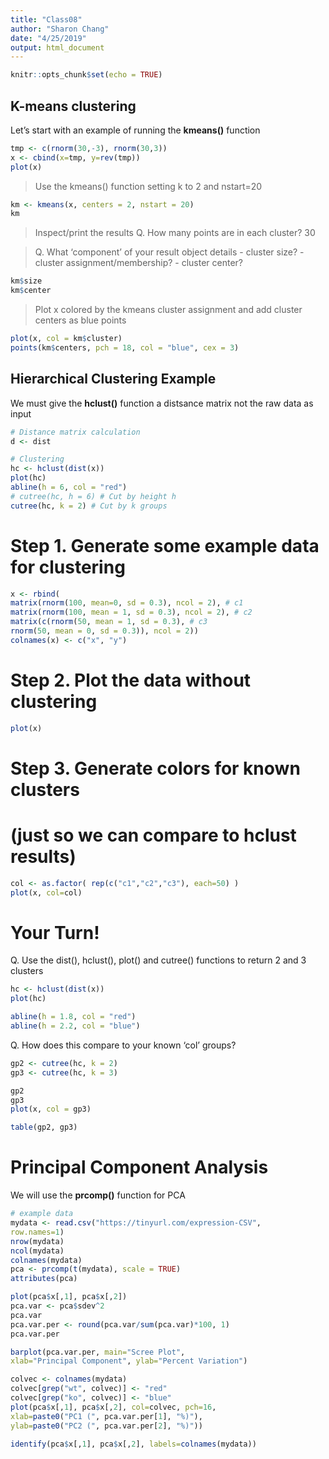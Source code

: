 ```yaml
---
title: "Class08"
author: "Sharon Chang"
date: "4/25/2019"
output: html_document
---
```


```r
knitr::opts_chunk$set(echo = TRUE)
```

## K-means clustering

Let's start with an example of running the **kmeans()** function
```r
tmp <- c(rnorm(30,-3), rnorm(30,3))
x <- cbind(x=tmp, y=rev(tmp))
plot(x)
```

> Use the kmeans() function setting k to 2 and nstart=20

```r
km <- kmeans(x, centers = 2, nstart = 20)
km
```

> Inspect/print the results
> Q. How many points are in each cluster?
30

> Q. What ‘component’ of your result object details
  - cluster size?
 - cluster assignment/membership?
  - cluster center?
  
```r
km$size
km$center
```
  
> Plot x colored by the kmeans cluster assignment and
add cluster centers as blue points

```r
plot(x, col = km$cluster)
points(km$centers, pch = 18, col = "blue", cex = 3)
```

## Hierarchical Clustering Example

We must give the **hclust()** function a distsance matrix not the raw data as input

```r
# Distance matrix calculation
d <- dist

# Clustering
hc <- hclust(dist(x))
plot(hc)
abline(h = 6, col = "red")
# cutree(hc, h = 6) # Cut by height h
cutree(hc, k = 2) # Cut by k groups
```

# Step 1. Generate some example data for clustering
```r
x <- rbind(
matrix(rnorm(100, mean=0, sd = 0.3), ncol = 2), # c1
matrix(rnorm(100, mean = 1, sd = 0.3), ncol = 2), # c2
matrix(c(rnorm(50, mean = 1, sd = 0.3), # c3
rnorm(50, mean = 0, sd = 0.3)), ncol = 2))
colnames(x) <- c("x", "y")
```

# Step 2. Plot the data without clustering
```r
plot(x)
```

# Step 3. Generate colors for known clusters
# (just so we can compare to hclust results)
```r
col <- as.factor( rep(c("c1","c2","c3"), each=50) )
plot(x, col=col)
```

# Your Turn!
Q. Use the dist(), hclust(), plot() and cutree()
functions to return 2 and 3 clusters
```r
hc <- hclust(dist(x))
plot(hc)

abline(h = 1.8, col = "red")
abline(h = 2.2, col = "blue")
```

Q. How does this compare to your known 'col' groups?
```r
gp2 <- cutree(hc, k = 2)
gp3 <- cutree(hc, k = 3)
```

```r
gp2
gp3
plot(x, col = gp3)
```

```r
table(gp2, gp3)
```

# Principal Component Analysis

We will use the **prcomp()** function for PCA
```r
# example data
mydata <- read.csv("https://tinyurl.com/expression-CSV",
row.names=1)
nrow(mydata)
ncol(mydata)
colnames(mydata)
pca <- prcomp(t(mydata), scale = TRUE)
attributes(pca)
```

```r
plot(pca$x[,1], pca$x[,2])
pca.var <- pca$sdev^2
pca.var
pca.var.per <- round(pca.var/sum(pca.var)*100, 1)
pca.var.per
```

```r
barplot(pca.var.per, main="Scree Plot",
xlab="Principal Component", ylab="Percent Variation")
```

```r
colvec <- colnames(mydata)
colvec[grep("wt", colvec)] <- "red"
colvec[grep("ko", colvec)] <- "blue"
plot(pca$x[,1], pca$x[,2], col=colvec, pch=16,
xlab=paste0("PC1 (", pca.var.per[1], "%)"),
ylab=paste0("PC2 (", pca.var.per[2], "%)"))
```

```r
identify(pca$x[,1], pca$x[,2], labels=colnames(mydata))
```

